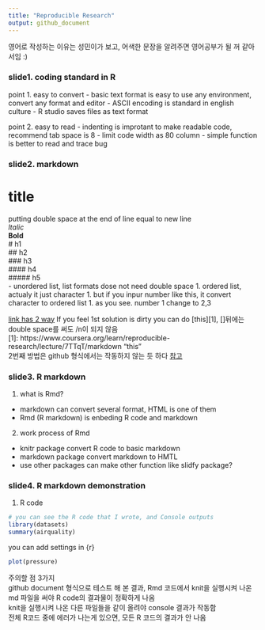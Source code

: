 ```yaml
---
title: "Reproducible Research"
output: github_document
---
```


영어로 작성하는 이유는 성민이가 보고, 어색한 문장을 알려주면 영어공부가 될 꺼 같아서임 :)

### slide1. coding standard in R
point 1. easy to convert
- basic text format is easy to use any environment, convert any format and editor
- ASCII encoding is standard in english culture
- R studio saves files as text format

point 2. easy to read
- indenting is improtant to make readable code, recommend tab space is 8
- limit code width as 80 column
- simple function is better to read and trace bug


### slide2. markdown

title
======================

putting double space at the end of line equal to new line  
*ltalic*  
**Bold**  
# h1  
## h2  
### h3  
#### h4  
##### h5  
- unordered list, list formats dose not need double space
1. ordered list, actualy it just character
1. but if you inpur number like this, it convert character to ordered list
1. as you see. number 1 change to 2,3

[link has 2 way](https://www.coursera.org/learn/reproducible-research/lecture/7TTqT/markdown/)
If you feel 1st solution is dirty you can do [this][1], []뒤에는 double space를 써도 /n이 되지 않음  
[1]: https://www.coursera.org/learn/reproducible-research/lecture/7TTqT/markdown "this"  
2번째 방법은 github 형식에서는 작동하지 않는 듯 하다
[참고](https://guides.github.com/features/mastering-markdown/)

### slide3. R markdown
1. what is Rmd?
- markdown can convert several format, HTML is one of them
- Rmd (R markdown) is enbeding R code and markdown

2. work process of Rmd
- knitr package convert R code to basic markdown
- markdown package convert markdown to HMTL
- use other packages can make other function like slidfy package?


### slide4. R markdown demonstration
1. R code
```r
# you can see the R code that I wrote, and Console outputs
library(datasets)
summary(airquality)
```

you can add settings in {r}

```r
plot(pressure)
```

주의할 점 3가지  
github document 형식으로 테스트 해 본 결과, Rmd 코드에서 knit을 실행시켜 나온 md 파일을 써야 R code의 결과물이 정확하게 나옴  
knit을 실행시켜 나온 다른 파일들을 같이 올려야 console 결과가 작동함  
전체 R코드 중에 에러가 나는게 있으면, 모든 R 코드의 결과가 안 나옴  
